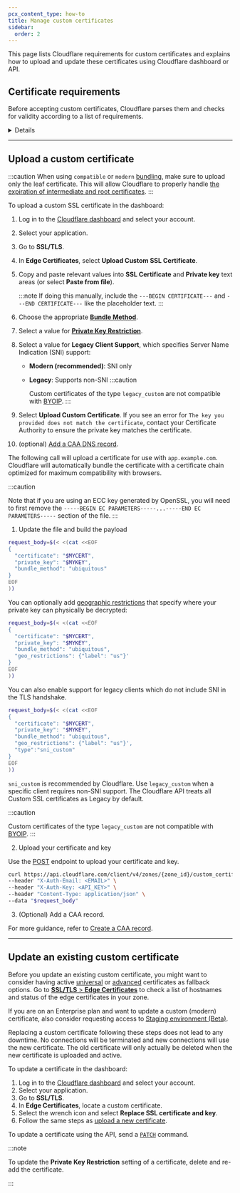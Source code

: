 ```yaml
---
pcx_content_type: how-to
title: Manage custom certificates
sidebar:
  order: 2
---
```



This page lists Cloudflare requirements for custom certificates and explains how to upload and update these certificates using Cloudflare dashboard or API.

## Certificate requirements

Before accepting custom certificates, Cloudflare parses them and checks for validity according to a list of requirements.

<Details header="Full list of requirements">

Each custom certificate you upload must:

- Be encoded in PEM format (PEM, PKCS#7, or PKCS#12). See [Converting Using OpenSSL](https://www.sslshopper.com/article-most-common-openssl-commands.html) for conversion examples.
- Not have a [key file password](/ssl/edge-certificates/custom-certificates/remove-file-key-password/).
- Not be expiring in less than 14 days from time of upload.
- Have a subject alternative name (SAN) matching at least one hostname in the zone where it is being uploaded.
- Use a private key greater than or equal to a minimum length. Currently, 2048 bit for RSA and 225 bit for ECDSA.
- Be publicly trusted by a major browser. This does not apply for certificates that specify `User Defined` as their [bundling methodology](/ssl/edge-certificates/custom-certificates/bundling-methodologies/).
- Be one of the following certificate types:

  - Unified Communications Certificates (UCC)
  - Extended Validation (EV)
  - Domain Validated (DV)
  - Organization Validated (OV)

</Details>

---

## Upload a custom certificate

:::caution
When using `compatible` or `modern` [bundling](/ssl/edge-certificates/custom-certificates/bundling-methodologies), make sure to upload only the leaf certificate. This will allow Cloudflare to properly handle [the expiration of intermediate and root certificates](/ssl/edge-certificates/custom-certificates/bundling-methodologies/#intermediate-and-root-certificates).
:::

<Tabs syncKey="dashPlusAPI"> <TabItem label="Dashboard">

To upload a custom SSL certificate in the dashboard:

1. Log in to the [Cloudflare dashboard](https://dash.cloudflare.com) and select your account.

2. Select your application.

3. Go to **SSL/TLS**.

4. In **Edge Certificates**, select **Upload Custom SSL Certificate**.

5. Copy and paste relevant values into **SSL Certificate** and **Private key** text areas (or select **Paste from file**).

   :::note
   If doing this manually, include the `---BEGIN CERTIFICATE---` and `---END CERTIFICATE---` like the placeholder text.
   :::

6. Choose the appropriate [**Bundle Method**](/ssl/edge-certificates/custom-certificates/bundling-methodologies/).

7. Select a value for [**Private Key Restriction**](/ssl/edge-certificates/custom-certificates/#geo-key-manager-private-key-restriction).

8. Select a value for **Legacy Client Support**, which specifies <GlossaryTooltip term="Server Name Indication (SNI)" link="/ssl/reference/browser-compatibility/#non-sni-support">Server Name Indication (SNI)</GlossaryTooltip> support:

   - **Modern (recommended)**: SNI only
   - **Legacy**: Supports non-SNI
     :::caution

     Custom certificates of the type `legacy_custom` are not compatible with [BYOIP](/byoip/).
     :::

9. Select **Upload Custom Certificate**. If you see an error for `The key you provided does not match the certificate`, contact your Certificate Authority to ensure the private key matches the certificate.

10. (optional) [Add a CAA DNS record](/ssl/edge-certificates/caa-records/).

</TabItem>

<TabItem label="API">

The following call will upload a certificate for use with `app.example.com`. Cloudflare will automatically bundle the certificate with a certificate chain optimized for maximum compatibility with browsers.

:::caution

Note that if you are using an ECC key generated by OpenSSL, you will need to first remove the `-----BEGIN EC PARAMETERS-----...-----END EC PARAMETERS-----` section of the file.
:::

1. Update the file and build the payload

<Render file="custom-cert-file-example" />

```bash
request_body=$(< <(cat <<EOF
{
  "certificate": "$MYCERT",
  "private_key": "$MYKEY",
  "bundle_method": "ubiquitous"
}
EOF
))
```

You can optionally add [geographic restrictions](https://blog.cloudflare.com/introducing-cloudflare-geo-key-manager/) that specify where your private key can physically be decrypted:

```bash
request_body=$(< <(cat <<EOF
{
  "certificate": "$MYCERT",
  "private_key": "$MYKEY",
  "bundle_method": "ubiquitous",
  "geo_restrictions": {"label": "us"}'
}
EOF
))
```

You can also enable support for legacy clients which do not include SNI in the TLS handshake.

```bash
request_body=$(< <(cat <<EOF
{
  "certificate": "$MYCERT",
  "private_key": "$MYKEY",
  "bundle_method": "ubiquitous",
  "geo_restrictions": {"label": "us"}',
  "type":"sni_custom"
}
EOF
))
```

`sni_custom` is recommended by Cloudflare. Use `legacy_custom` when a specific client requires non-SNI support. The Cloudflare API treats all Custom SSL certificates as Legacy by default.

:::caution

Custom certificates of the type `legacy_custom` are not compatible with [BYOIP](/byoip/).
:::

2. Upload your certificate and key

Use the [POST](/api/resources/custom_certificates/methods/create/) endpoint to upload your certificate and key.

```bash
curl https://api.cloudflare.com/client/v4/zones/{zone_id}/custom_certificates \
--header "X-Auth-Email: <EMAIL>" \
--header "X-Auth-Key: <API_KEY>" \
--header "Content-Type: application/json" \
--data "$request_body"
```
3. (Optional) Add a CAA record.

<Render file="caa-records-definition" />

For more guidance, refer to [Create a CAA record](/ssl/edge-certificates/caa-records/).

</TabItem> </Tabs>

---

## Update an existing custom certificate

Before you update an existing custom certificate, you might want to consider having active [universal](/ssl/edge-certificates/universal-ssl/) or [advanced](/ssl/edge-certificates/advanced-certificate-manager/) certificates as fallback options. Go to [**SSL/TLS** > **Edge Certificates**](https://dash.cloudflare.com/?to=/:account/:zone/ssl-tls/edge-certificates) to check a list of hostnames and status of the edge certificates in your zone.

If you are on an Enterprise plan and want to update a custom (modern) certificate, also consider requesting access to [Staging environment (Beta)](/ssl/edge-certificates/staging-environment/).

Replacing a custom certificate following these steps does not lead to any downtime. No connections will be terminated and new connections will use the new certificate. The old certificate will only actually be deleted when the new certificate is uploaded and active.

<Tabs syncKey="dashPlusAPI"> <TabItem label="Dashboard">

To update a certificate in the dashboard:

1. Log in to the [Cloudflare dashboard](https://dash.cloudflare.com) and select your account.
2. Select your application.
3. Go to **SSL/TLS**.
4. In **Edge Certificates**, locate a custom certificate.
5. Select the wrench icon and select **Replace SSL certificate and key**.
6. Follow the same steps as [upload a new certificate](#upload-a-custom-certificate).

</TabItem> <TabItem label="API">

To update a certificate using the API, send a [`PATCH`](/api/resources/custom_certificates/methods/edit/) command.

</TabItem> </Tabs>

:::note

To update the **Private Key Restriction** setting of a certificate, delete and re-add the certificate.

:::

